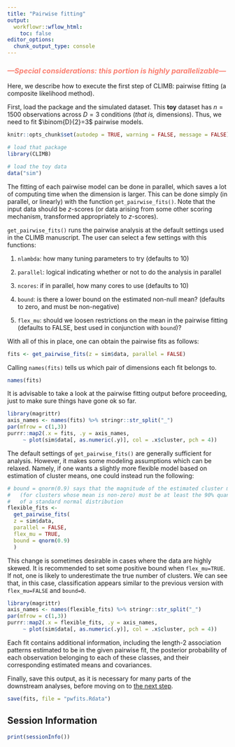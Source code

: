 ```yaml
---
title: "Pairwise fitting"
output:
  workflowr::wflow_html:
    toc: false
editor_options:
  chunk_output_type: console
---
```


### <i><b><span style="color:salmon">---Special considerations: this portion is highly parallelizable---</span></b></i>

Here, we describe how to execute the first step of CLIMB: pairwise fitting (a composite likelihood method).

First, load the package and the simulated dataset. This **toy** dataset has $n=1500$ observations across $D=3$ conditions (*that is,* dimensions). Thus, we need to fit $\binom{D}{2}=3$ pairwise models.

```r
knitr::opts_chunk$set(autodep = TRUE, warning = FALSE, message = FALSE)
```

```r
# load that package
library(CLIMB)

# load the toy data
data("sim")
```

The fitting of each pairwise model can be done in parallel, which saves a lot of computing time when the dimension is larger. This can be done simply (in parallel, or linearly) with the function `get_pairwise_fits()`. Note that the input data should be $z$-scores (or data arising from some other scoring mechanism, transformed appropriately to $z$-scores).

`get_pairwise_fits()` runs the pairwise analysis at the default settings used in the CLIMB manuscript. The user can select a few settings with this functions:

1. `nlambda`: how many tuning parameters to try (defaults to 10)

2. `parallel`: logical indicating whether or not to do the analysis in parallel

3. `ncores`: if in parallel, how many cores to use (defaults to 10)

4. `bound`: is there a lower bound on the estimated non-null mean? (defaults to zero, and must be non-negative)

5. `flex_mu`: should we loosen restrictions on the mean in the pairwise fitting (defaults to FALSE, best used in conjunction with `bound`)?

With all of this in place, one can obtain the pairwise fits as follows:
```r
fits <- get_pairwise_fits(z = sim$data, parallel = FALSE)
```

Calling `names(fits)` tells us which pair of dimensions each fit belongs to. 
```r
names(fits)
```

It is advisable to take a look at the pairwise fitting output before proceeding, just to make sure things have gone ok so far.

```r
library(magrittr)
axis_names <- names(fits) %>% stringr::str_split("_")
par(mfrow = c(1,3))
purrr::map2(.x = fits, .y = axis_names,
     ~ plot(sim$data[, as.numeric(.y)], col = .x$cluster, pch = 4))
```

The default settings of `get_pairwise_fits()` are generally sufficient for analysis. However, it makes some modeling assumptions which can be relaxed. Namely, if one wants a slightly more flexible model based on estimation of cluster means, one could instead run the following:

```r
# bound = qnorm(0.9) says that the magnitude of the estimated cluster means
#   (for clusters whose mean is non-zero) must be at least the 90% quantile
#   of a standard normal distribution
flexible_fits <-
  get_pairwise_fits(
  z = sim$data,
  parallel = FALSE,
  flex_mu = TRUE,
  bound = qnorm(0.9)
  )
```

This change is sometimes desirable in cases where the data are highly skewed. It is recommended to set some positive bound when `flex_mu=TRUE`. If not, one is likely to underestimate the true number of clusters. We can see that, in this case, classification appears similar to the previous version with `flex_mu=FALSE` and `bound=0`.

```r
library(magrittr)
axis_names <- names(flexible_fits) %>% stringr::str_split("_")
par(mfrow = c(1,3))
purrr::map2(.x = flexible_fits, .y = axis_names,
     ~ plot(sim$data[, as.numeric(.y)], col = .x$cluster, pch = 4))
```

Each fit contains additional information, including the length-2 association patterns estimated to be in the given pairwise fit, the posterior probability of each observation belonging to each of these classes, and their corresponding estimated means and covariances.

Finally, save this output, as it is necessary for many parts of the downstream analyses, before moving on to [the next step](candidate_latent_classes.html).

```r
save(fits, file = "pwfits.Rdata")
```

## Session Information

```r
print(sessionInfo())
```

